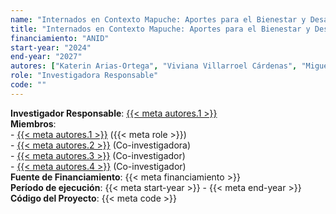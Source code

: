 ```yaml
---
name: "Internados en Contexto Mapuche: Aportes para el Bienestar y Desarrollo de la Identidad Sociocultural que Favorezcan la Educación en Contexto Indígena"
title: "Internados en Contexto Mapuche: Aportes para el Bienestar y Desarrollo de la Identidad Sociocultural que Favorezcan la Educación en Contexto Indígena"
financiamiento: "ANID"
start-year: "2024"
end-year: "2027"
autores: ["Katerin Arias-Ortega", "Viviana Villarroel Cárdenas", "Miguel Del Pino Sepúlveda", "Segundo Quintriqueo Millán"]
role: "Investigadora Responsable"
code: ""
---
```

**Investigador Responsable**: [{{< meta autores.1 >}}](../members/current/Katerin Arias-Ortega.qmd)  
**Miembros**:  
  - [{{< meta autores.1 >}}](../members/current/Katerin Arias-Ortega.qmd) ({{< meta role >}})  
  - [{{< meta autores.2 >}}](../members/current/Viviana Villarroel Cárdenas.qmd) (Co-investigadora)  
  - [{{< meta autores.3 >}}](../members/current/Miguel Del Pino Sepúlveda.qmd) (Co-investigador)  
  - [{{< meta autores.4 >}}](../members/current/Segundo Quintriqueo Millán.qmd) (Co-investigador)  
**Fuente de Financiamiento**: {{< meta financiamiento >}}  
**Período de ejecución**: {{< meta start-year >}} - {{< meta end-year >}}  
**Código del Proyecto**: {{< meta code >}}  

